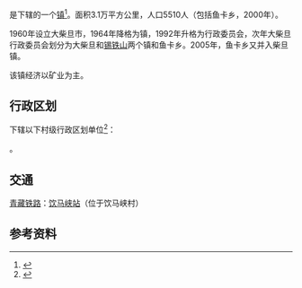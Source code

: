{{中国乡级行政区|63/28/57/100/000}}

'''{{PAGENAMEBASE}}'''是{{PRC admin/fullname|63/28/57/100/000|3}}下辖的一个[[行政建制镇|镇]]<ref>{{PRC admin/ref sgc|{{PRC admin/parent|63/28/57/100/000}}}}</ref>。面积3.1万平方公里，人口5510人（包括鱼卡乡，2000年）。

1960年设立大柴旦市，1964年降格为镇，1992年升格为行政委员会，次年大柴旦行政委员会划分为大柴旦和[[锡铁山镇|锡铁山]]两个镇和鱼卡乡。2005年，鱼卡乡又并入柴旦镇。

该镇经济以矿业为主。

== 行政区划 ==
{{PAGENAMEBASE}}下辖以下村级行政区划单位<ref>{{PRC admin/ref sgc|63/28/57/100/000}}</ref>：

{{PRC admin/children|63/28/57/100/000}}。

==交通==
{{rint|cn|rail}}[[青藏铁路|青藏铁路]]：[[饮马峡站|饮马峡站]]（位于饮马峡村）

== 参考资料 ==
{{reflist}}

{{青海行政区划小作品}}
{{PRC admin/navcat|63/28/57/100/000}}